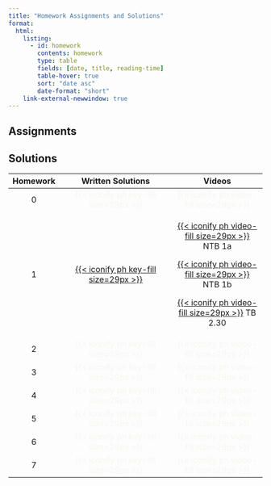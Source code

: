```yaml
---
title: "Homework Assignments and Solutions"
format: 
  html:
    listing: 
      - id: homework
        contents: homework
        type: table
        fields: [date, title, reading-time]
        table-hover: true
        sort: "date asc"
        date-format: "short"
    link-external-newwindow: true
---
```


## Assignments

::: {#homework}
:::

## Solutions

+-----------------------+------------------------------------------------------------------------------------------------------------------------------------------------------------------------------------------------------------------------------------------------------------------------------------------------------------------------------------------------------------------------------------------------------------------------------------------------------------------+---------------------------------------------------------------------------------------------------------------------------------------------------------------------------------------------------------------------------------------------------------------------------------------------------------------------------------------------------------------+
| Homework              | Written Solutions                                                                                                                                                                                                                                                                                                                                                                                                                                                | Videos                                                                                                                                                                                                                                                                                                                                                        |
+:=====================:+:================================================================================================================================================================================================================================================================================================================================================================================================================================================================:+:=============================================================================================================================================================================================================================================================================================================================================================:+
| 0                     | [{{< iconify ph key-fill size=29px >}}]{style="color:#f8f5f0;"}                                                                                                                                                                                                                                                                                                                                                                                                  | [{{< iconify ph video-fill size=29px >}}]{style="color:#f8f5f0;"}                                                                                                                                                                                                                                                                                             |
+-----------------------+------------------------------------------------------------------------------------------------------------------------------------------------------------------------------------------------------------------------------------------------------------------------------------------------------------------------------------------------------------------------------------------------------------------------------------------------------------------+---------------------------------------------------------------------------------------------------------------------------------------------------------------------------------------------------------------------------------------------------------------------------------------------------------------------------------------------------------------+
| 1                     | [[{{< iconify ph key-fill size=29px >}}](https://ohsuitg-my.sharepoint.com/personal/wakim_ohsu_edu/_layouts/15/onedrive.aspx?FolderCTID=0x012000313CF7F10467BC479DC8A23F258AB10C&id=%2Fpersonal%2Fwakim%5Fohsu%5Fedu%2FDocuments%2FTeaching%2FClasses%2FF2023%5FBSTA%5F550%2FHW%5Fsolns%2FHW1%2FHW%5F01%5Fsolns%2Epdf&parent=%2Fpersonal%2Fwakim%5Fohsu%5Fedu%2FDocuments%2FTeaching%2FClasses%2FF2023%5FBSTA%5F550%2FHW%5Fsolns%2FHW1)]{style="color:#f8f5f0;"} | [[{{< iconify ph video-fill size=29px >}}](https://ohsuitg-my.sharepoint.com/personal/wakim_ohsu_edu/_layouts/15/stream.aspx?id=%2Fpersonal%2Fwakim%5Fohsu%5Fedu%2FDocuments%2FTeaching%2FClasses%2FF2023%5FBSTA%5F550%2FHW%5Fsolns%2FHW1%2FHW1%5FNTB%5F01%5FA%2Emp4&referrer=OneDriveForBusiness&referrerScenario=OpenFile)]{style="color:#f8f5f0;"} NTB 1a  |
|                       |                                                                                                                                                                                                                                                                                                                                                                                                                                                                  |                                                                                                                                                                                                                                                                                                                                                               |
|                       |                                                                                                                                                                                                                                                                                                                                                                                                                                                                  | [{{< iconify ph video-fill size=29px >}}](https://ohsuitg-my.sharepoint.com/personal/wakim_ohsu_edu/_layouts/15/stream.aspx?id=%2Fpersonal%2Fwakim%5Fohsu%5Fedu%2FDocuments%2FTeaching%2FClasses%2FF2023%5FBSTA%5F550%2FHW%5Fsolns%2FHW1%2FHW1%5FNTB%5F01%5FB%2Emp4&referrer=OneDriveForBusiness&referrerScenario=OpenFile) NTB 1b                            |
|                       |                                                                                                                                                                                                                                                                                                                                                                                                                                                                  |                                                                                                                                                                                                                                                                                                                                                               |
|                       |                                                                                                                                                                                                                                                                                                                                                                                                                                                                  | [[{{< iconify ph video-fill size=29px >}}](https://ohsuitg-my.sharepoint.com/personal/wakim_ohsu_edu/_layouts/15/stream.aspx?id=%2Fpersonal%2Fwakim%5Fohsu%5Fedu%2FDocuments%2FTeaching%2FClasses%2FF2023%5FBSTA%5F550%2FHW%5Fsolns%2FHW1%2FHW1%5FTB%5F2%2E30%2Emp4&referrer=OneDriveForBusiness&referrerScenario=OpenFile)]{style="color:#f8f5f0;"} TB 2.30  |
+-----------------------+------------------------------------------------------------------------------------------------------------------------------------------------------------------------------------------------------------------------------------------------------------------------------------------------------------------------------------------------------------------------------------------------------------------------------------------------------------------+---------------------------------------------------------------------------------------------------------------------------------------------------------------------------------------------------------------------------------------------------------------------------------------------------------------------------------------------------------------+
| 2                     | [{{< iconify ph key-fill size=29px >}}]{style="color:#f8f5f0;"}                                                                                                                                                                                                                                                                                                                                                                                                  | [{{< iconify ph video-fill size=29px >}}]{style="color:#f8f5f0;"}                                                                                                                                                                                                                                                                                             |
+-----------------------+------------------------------------------------------------------------------------------------------------------------------------------------------------------------------------------------------------------------------------------------------------------------------------------------------------------------------------------------------------------------------------------------------------------------------------------------------------------+---------------------------------------------------------------------------------------------------------------------------------------------------------------------------------------------------------------------------------------------------------------------------------------------------------------------------------------------------------------+
| 3                     | [{{< iconify ph key-fill size=29px >}}]{style="color:#f8f5f0;"}                                                                                                                                                                                                                                                                                                                                                                                                  | [{{< iconify ph video-fill size=29px >}}]{style="color:#f8f5f0;"}                                                                                                                                                                                                                                                                                             |
+-----------------------+------------------------------------------------------------------------------------------------------------------------------------------------------------------------------------------------------------------------------------------------------------------------------------------------------------------------------------------------------------------------------------------------------------------------------------------------------------------+---------------------------------------------------------------------------------------------------------------------------------------------------------------------------------------------------------------------------------------------------------------------------------------------------------------------------------------------------------------+
| 4                     | [{{< iconify ph key-fill size=29px >}}]{style="color:#f8f5f0;"}                                                                                                                                                                                                                                                                                                                                                                                                  | [{{< iconify ph video-fill size=29px >}}]{style="color:#f8f5f0;"}                                                                                                                                                                                                                                                                                             |
+-----------------------+------------------------------------------------------------------------------------------------------------------------------------------------------------------------------------------------------------------------------------------------------------------------------------------------------------------------------------------------------------------------------------------------------------------------------------------------------------------+---------------------------------------------------------------------------------------------------------------------------------------------------------------------------------------------------------------------------------------------------------------------------------------------------------------------------------------------------------------+
| 5                     | [{{< iconify ph key-fill size=29px >}}]{style="color:#f8f5f0;"}                                                                                                                                                                                                                                                                                                                                                                                                  | [{{< iconify ph video-fill size=29px >}}]{style="color:#f8f5f0;"}                                                                                                                                                                                                                                                                                             |
+-----------------------+------------------------------------------------------------------------------------------------------------------------------------------------------------------------------------------------------------------------------------------------------------------------------------------------------------------------------------------------------------------------------------------------------------------------------------------------------------------+---------------------------------------------------------------------------------------------------------------------------------------------------------------------------------------------------------------------------------------------------------------------------------------------------------------------------------------------------------------+
| 6                     | [{{< iconify ph key-fill size=29px >}}]{style="color:#f8f5f0;"}                                                                                                                                                                                                                                                                                                                                                                                                  | [{{< iconify ph video-fill size=29px >}}]{style="color:#f8f5f0;"}                                                                                                                                                                                                                                                                                             |
+-----------------------+------------------------------------------------------------------------------------------------------------------------------------------------------------------------------------------------------------------------------------------------------------------------------------------------------------------------------------------------------------------------------------------------------------------------------------------------------------------+---------------------------------------------------------------------------------------------------------------------------------------------------------------------------------------------------------------------------------------------------------------------------------------------------------------------------------------------------------------+
| 7                     | [{{< iconify ph key-fill size=29px >}}]{style="color:#f8f5f0;"}                                                                                                                                                                                                                                                                                                                                                                                                  | [{{< iconify ph video-fill size=29px >}}]{style="color:#f8f5f0;"}                                                                                                                                                                                                                                                                                             |
+-----------------------+------------------------------------------------------------------------------------------------------------------------------------------------------------------------------------------------------------------------------------------------------------------------------------------------------------------------------------------------------------------------------------------------------------------------------------------------------------------+---------------------------------------------------------------------------------------------------------------------------------------------------------------------------------------------------------------------------------------------------------------------------------------------------------------------------------------------------------------+

